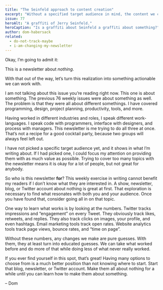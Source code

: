 ```yaml
---
title: "The Seinfeld approach to content creation"
excerpt: "Without a specified target audience in mind, the content we create ends up being for nobody instead of being for everyone."
issue: 77
heroAlt: "A graffiti of Jerry Seinfeld."
heroCaption: "Is a graffiti about Seinfeld a graffiti about something?"
author: dom-habersack
related:
  - do-not-track-maybe
  - i-am-changing-my-newsletter
---
```

Okay, I’m going to admit it:

This is a newsletter about _nothing_.

With that out of the way, let’s turn this realization into something actionable we can work with.

I am not talking about this issue you’re reading right now. This one is about something. The previous 76 weekly issues were about something as well. The problem is that they were all about different somethings. I have covered programming, design, project planning, productivity, tools, and more.

Having worked in different industries and roles, I speak different work-languages. I speak code with programmers, interface with designers, and process with managers. This newsletter is me trying to do all three at once. That’s not a recipe for a good cocktail party, because two groups will always feel left out.

I have not picked a specific target audience yet, and it shows in what I’m writing about. If I had picked one, I could focus my attention on providing them with as much value as possible. Trying to cover too many topics with the newsletter means it is okay for a lot of people, but not great for anybody.

So who is this newsletter **for**? This weekly exercise in writing cannot benefit my readers if I don’t know what they are interested in. A show, newsletter, blog, or Twitter account about nothing is great at first. That exploration is necessary to find what resonates with both you and your audience. Once you have found that, consider going all in on that topic.

One way to learn what works is by looking at the numbers. Twitter tracks impressions and “engagement” on every Tweet. They obviously track likes, retweets, and replies. They also track clicks on images, your profile, and even hashtags. Email marketing tools track open rates. Website analytics tools track page views, bounce rates, and “time on page”.

Without these numbers, any changes we make are pure guesses. With them, they at least turn into educated guesses. We can take what worked before and do more of that while doing less of what never really worked.

If you ever find yourself in this spot, that’s great! Having many options to choose from is a much better position than not knowing where to start. Start that blog, newsletter, or Twitter account. Make them all about nothing for a while until you can learn how to make them about something.

– Dom
